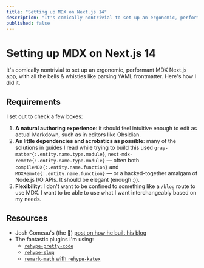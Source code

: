 ```yaml
---
title: "Setting up MDX on Next.js 14"
description: "It's comically nontrivial to set up an ergonomic, performant MDX Next.js app, with all the bells & whistles like parsing YAML frontmatter. Here's how I did it."
published: false
---
```


# Setting up MDX on Next.js 14

It's comically nontrivial to set up an ergonomic, performant MDX Next.js app, with all the bells & whistles like parsing YAML frontmatter. Here's how I did it.

## Requirements

I set out to check a few boxes:

1. **A natural authoring experience**: it should feel intuitive enough to edit as actual Markdown, such as in editors like Obsidian.
2. **As little dependencies and acrobatics as possible**: many of the solutions in guides I read while trying to build this used `gray-matter{:.entity.name.type.module}`, `next-mdx-remote{:.entity.name.type.module}` — often both `compileMDX{:.entity.name.function}` and `MDXRemote{:.entity.name.function}` — or a hacked-together amalgam of Node.js I/O APIs. It should be elegant (enough :)).
3. **Flexibility**: I don't want to be confined to something like a `/blog` route to use MDX. I want to be able to use what I want interchangeably based on my needs.

## Resources

- Josh Comeau's (the 🐐) [post on how he built his blog](https://www.joshwcomeau.com/blog/how-i-built-my-blog/)
- The fantastic plugins I'm using:
    - [`rehype-pretty-code`](https://rehype-pretty-code.netlify.app/)
    - [`rehype-slug`](https://github.com/rehypejs/rehype-slug)
    - [`remark-math` with `rehype-katex`](https://github.com/remarkjs/remark-math)
